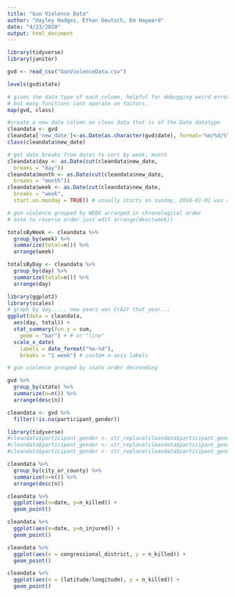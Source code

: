 ```yaml
---
title: "Gun Violence Data"
author: "Hayley Hadges, Ethan Deutsch, Em Hayward"
date: "4/23/2020"
output: html_document
---
```


```r
library(tidyverse)
library(janitor)

```

```r
gvd <- read_csv("GunViolenceData.csv")
```
```r
levels(gvd$state)
```
```r
# gives the data type of each column, helpful for debugging weird errors with types. Many of the types are factors
# but many functions cant operate on factors.
map(gvd, class)
```



```r
#create a new date column on clean data that is of the Date datatype
cleandata <- gvd
cleandata['new_date']<-as.Date(as.character(gvd$date), format='%m/%d/%Y')
class(cleandata$new_date)
```

```r
# get date breaks from dates to sort by week, month
cleandata$day <- as.Date(cut(cleandata$new_date,
  breaks = "day"))
cleandata$month <- as.Date(cut(cleandata$new_date,
  breaks = "month"))
cleandata$week <- as.Date(cut(cleandata$new_date,
  breaks = "week",
  start.on.monday = TRUE)) # usually starts on sunday, 2018-01-01 was a monday. makes it easier ;)
```

```r
# gun violence grouped by WEEK arranged in chronological order
# note to reverse order just edit arrange(desc(week))

totalsByWeek <- cleandata %>%
  group_by(week) %>%
  summarize(total=n()) %>%
  arrange(week)
```

```r
totalsByDay <- cleandata %>%
  group_by(day) %>%
  summarize(total=n()) %>%
  arrange(day)
```


```r
library(ggplot2)
library(scales)
# graph by day..... new years was CrAzY that year..:
ggplot(data = cleandata,
  aes(day, total)) +
  stat_summary(fun.y = sum,
    geom = "bar") + # or "line"
  scale_x_date(
    labels = date_format("%m-%d"),
    breaks = "1 week") # custom x-axis labels
```

```r
# gun violence grouped by state order descending

gvd %>%
  group_by(state) %>%
  summarize(n=n()) %>%
  arrange(desc(n))
```

```r
cleandata <- gvd %>%
  filter(!is.na(participant_gender))
```



```r
library(tidyverse)
#cleandata$participant_gender <- str_replace(cleandata$participant_gender, "||", ",")
#cleandata$participant_gender <- str_replace(cleandata$participant_gender, "::", "")
#cleandata$participant_gender <- str_replace(cleandata$participant_gender, "[012]", "")

```

```r
cleandata %>%
  group_by(city_or_county) %>%
  summarize(n=n()) %>%
  arrange(desc(n))
```

```r
cleandata %>%
  ggplot(aes(x=date, y=n_killed)) +
  geom_point()
```

```r
cleandata %>%
  ggplot(aes(x=date, y=n_injured)) +
  geom_point()
```

```r
cleandata %>%
  ggplot(aes(x = congressional_district, y = n_killed)) +
  geom_point()
```

```r
cleandata %>%
  ggplot(aes(x = (latitude/longitude), y = n_killed)) +
  geom_point()
```


